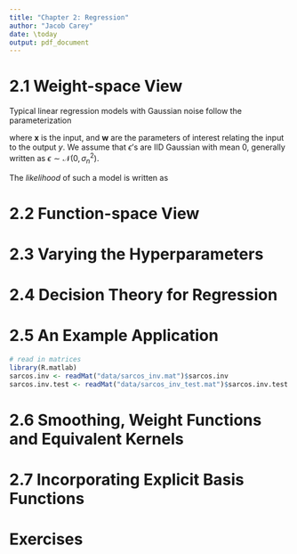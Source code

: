 ```yaml
---
title: "Chapter 2: Regression"
author: "Jacob Carey"
date: \today
output: pdf_document
---
```


# 2.1 Weight-space View

Typical linear regression models with Gaussian noise follow the parameterization
\begin{equation}
f(\mathbf{x}) = \mathbf{x}^T\mathbf{w}, \qquad y = f(\mathbf{x}) + \epsilon
\end{equation}

where $\mathbf{x}$ is the input, and $\mathbf{w}$ are the parameters of interest relating the input to the output $y$. We assume that $\epsilon$'s are IID Gaussian with mean 0, generally written as $\epsilon \sim \mathcal{N}(0, \sigma_n^2)$.

The *likelihood* of such a model is written as

\begin{equation}
p(\mathbf{y}|X, \mathbf{w}) = \mathcal{N}(X^T\mathbf{w}, \sigma_n^2 I)
\end{equation}

# 2.2 Function-space View

# 2.3 Varying the Hyperparameters

# 2.4 Decision Theory for Regression

# 2.5 An Example Application

```r
# read in matrices
library(R.matlab)
sarcos.inv <- readMat("data/sarcos_inv.mat")$sarcos.inv
sarcos.inv.test <- readMat("data/sarcos_inv_test.mat")$sarcos.inv.test
```

# 2.6 Smoothing, Weight Functions and Equivalent Kernels

# 2.7 Incorporating Explicit Basis Functions

# Exercises
